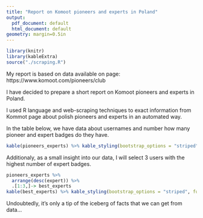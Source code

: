 ```yaml
---
title: "Report on Komoot pioneers and experts in Poland"
output:
  pdf_document: default
  html_document: default
geometry: margin=0.5in
---
```


```r
library(knitr)
library(kableExtra)
source("./scraping.R")
```

My report is based on data available on page: https://www.komoot.com/pioneers/club

I have decided to prepare a short report on Komoot pioneers and experts in Poland.

I used R language and web-scraping techniques to exact information from Kommot page about polish pioneers and experts in an automated way.

In the table below, we have data about usernames and number how many pioneer and expert badges do they have. 

```r
kable(pioneers_experts) %>% kable_styling(bootstrap_options = "striped", full_width = F, position = "left")
```


Additionaly, as a small insight into our data, I will select 3 users with the highest number of expert badges. 
```r
pioneers_experts %>%
  arrange(desc(expert)) %>%
  .[1:3,]-> best_experts
kable(best_experts) %>% kable_styling(bootstrap_options = "striped", full_width = F, position = "left")
```

Undoubtedly, it's only a tip of the iceberg of facts that we can get from data...